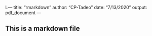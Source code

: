 L---
title: "rmarkdown"
author: "CP-Tadeo"
date: "7/13/2020"
output: pdf_document
---

## This is a markdown file
